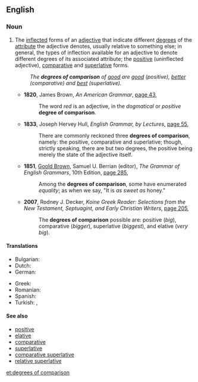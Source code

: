 ==English==
{{wikipedia|Comparison (grammar)}}
{{rfc}}
===Noun===
{{en-plural noun|head=[[degree]]s of [[comparison]]|sg=degree of comparison}}

# {{context|linguistics|grammar|lang=en}} The [[inflected]] forms of an [[adjective]] that indicate different [[degree]]s of the [[attribute]] the adjective denotes, usually relative to something else; in general, the types of inflection available for an adjective to denote different degrees of its associated attribute; the [[positive#Noun|positive]] (uninflected adjective), [[comparative#Noun|comparative]] and [[superlative#Noun|superlative]] forms.
#: ''The '''degrees of comparison''' of [[good]] are [[good]] (positive), [[better]] (comparative) and [[best]] (superlative).''
#* '''1820''', James Brown, ''An American Grammar'', [http://books.google.com.au/books?id=Y5Y_AAAAYAAJ&pg=PA43&dq=%22degree%7Cdegrees+of+comparison%22&hl=en&sa=X&ei=-3MxUs_QC4rBkgWz_YGwBQ&redir_esc=y#v=onepage&q=%22degree%7Cdegrees%20of%20comparison%22&f=false page 43],
#*: The word ''red'' is an adjective, in the ''dogmatical'' or ''positive'' '''degree of comparison'''.
#* '''1833''', Joseph Hervey Hull, ''English Grammar, by Lectures'', [http://books.google.com.au/books?id=J2oVAQAAMAAJ&pg=PA55&dq=%22degree%7Cdegrees+of+comparison%22&hl=en&sa=X&ei=-3MxUs_QC4rBkgWz_YGwBQ&redir_esc=y#v=onepage&q=%22degree%7Cdegrees%20of%20comparison%22&f=false page 55],
#*: There are commonly reckoned three '''degrees of comparison''', namely: the positive, comparative and superlative; though, strictly speaking, there are but two degrees, the positive being merely the state of the adjective itself.
#* '''1851''', [[w:Goold Brown|Goold Brown]], Samuel U. Berrian (editor), ''The Grammar of English Grammars'', 10th Edition, [http://books.google.com.au/books?id=q4gSAAAAIAAJ&pg=PA285&dq=%22degree%7Cdegrees+of+comparison%22&hl=en&sa=X&ei=-3MxUs_QC4rBkgWz_YGwBQ&redir_esc=y#v=onepage&q=%22degree%7Cdegrees%20of%20comparison%22&f=false page 285],
#*: Among the '''degrees of comparison''', some have enumerated ''equality''; as when we say, "It is ''as sweet as'' honey."
#* '''2007''', Rodney J. Decker, ''Koine Greek Reader: Selections from the New Testament, Septuagint, and Early Christian Writers'', [http://books.google.com.au/books?id=lSSIqvEHSvUC&pg=PA205&dq=%22degree%7Cdegrees+of+comparison%22&hl=en&sa=X&ei=-3MxUs_QC4rBkgWz_YGwBQ&redir_esc=y#v=onepage&q=%22degree%7Cdegrees%20of%20comparison%22&f=false page 205],
#*: The '''degrees of comparison''' possible are: positive (''big''), comparative (''bigger''), superlative (''biggest''), and elative (''very big'').

====Translations====
{{trans-top|flexion of adjectives that indicates it is more or entirely like the adjective describes}}
* Bulgarian: {{t|bg|степени за сравнение|p}}
* Dutch: {{t|nl|trappen van vergelijking|m-p}}
* German: {{t|de|Steigerungsstufe|f-p}}
{{trans-mid}}
* Greek: {{t|el|βαθμοί του επιθέτου|m-p}}
* Romanian: {{t|ro|grade de comparație|n-p}}
* Spanish: {{t|es|grados de comparación|m-p}}
* Turkish: {{t+|tr|karşılaştırma derecesi}}, {{t|tr|karşılaştırma dereceleri|p}}
{{trans-bottom}}

====See also====
* [[positive]]
* [[elative]]
* [[comparative]]
* [[superlative]]
* [[comparative superlative]]
* [[relative superlative]]

[[et:degrees of comparison]]